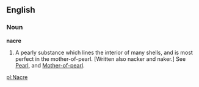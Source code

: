 ==English==

===Noun===

'''nacre'''

#A pearly substance which lines the interior of many shells, and is most perfect in the mother-of-pearl. [Written also nacker and naker.] See [[Pearl]], and [[Mother-of-pearl]].

[[pl:Nacre]]